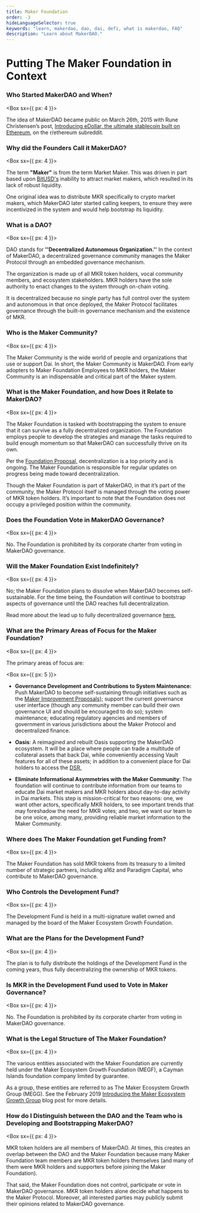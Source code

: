 ```yaml
---
title: Maker Foundation
order: -3
hideLanguageSelector: true
keywords: "learn, makerdao, dao, dai, defi, what is makerdao, FAQ"
description: "Learn about MakerDAO."
---
```


# Putting The Maker Foundation in Context

### Who Started MakerDAO and When?

<Box sx={{ px: 4 }}>


The idea of MakerDAO became public on March 26th, 2015 with Rune Christensen’s post, [Introducing eDollar, the ultimate stablecoin built on Ethereum](reddit.com/r/ethereum/comments/30f98i/introducing_edollar_the_ultimate_stablecoin_built/), on the r/ethereum subreddit.

</Box>


### Why did the Founders Call it MakerDAO?

<Box sx={{ px: 4 }}>


The term **"Maker"** is from the term Market Maker. This was driven in part based upon [BitUSD's](https://web.archive.org/web/20200426202839/https://bitshares.org/technology/price-stable-cryptocurrencies/) inability to attract market makers, which resulted in its lack of robust liquidity.

One original idea was to distribute MKR specifically to crypto market makers, which MakerDAO later started calling keepers, to ensure they were incentivized in the system and would help bootstrap its liquidity.

</Box>


### What is a DAO?

<Box sx={{ px: 4 }}>


DAO stands for **''Decentralized Autonomous Organization.''** In the context of MakerDAO, a decentralized governance community manages the Maker Protocol through an embedded governance mechanism.

The organization is made up of all MKR token holders, vocal community members, and ecosystem stakeholders. MKR holders have the sole authority to enact changes to the system through on-chain voting.

It is decentralized because no single party has full control over the system and autonomous in that once deployed, the Maker Protocol facilitates governance through the built-in governance mechanism and the existence of MKR.

</Box>


### Who is the Maker Community?

<Box sx={{ px: 4 }}>


The Maker Community is the wide world of people and organizations that use or support Dai. In short, the Maker Community is MakerDAO. From early adopters to Maker Foundation Employees to MKR holders, the Maker Community is an indispensable and critical part of the Maker system.

</Box>


### What is the Maker Foundation, and how Does it Relate to MakerDAO?

<Box sx={{ px: 4 }}>


The Maker Foundation is tasked with bootstrapping the system to ensure that it can survive as a fully decentralized organization. The Foundation employs people to develop the strategies and manage the tasks required to build enough momentum so that MakerDAO can successfully thrive on its own.

Per the [Foundation Proposal,](https://blog.makerdao.com/foundation-proposal-v2/) decentralization is a top priority and is ongoing. The Maker Foundation is responsible for regular updates on progress being made toward decentralization.

Though the Maker Foundation is part of MakerDAO, in that it’s part of the community, the Maker Protocol itself is managed through the voting power of MKR token holders. It’s important to note that the Foundation does not occupy a privileged position within the community.

</Box>


### Does the Foundation Vote in MakerDAO Governance?

<Box sx={{ px: 4 }}>


No. The Foundation is prohibited by its corporate charter from voting in MakerDAO governance.

</Box>


### Will the Maker Foundation Exist Indefinitely?

<Box sx={{ px: 4 }}>


No; the Maker Foundation plans to dissolve when MakerDAO becomes self-sustainable. For the time being, the Foundation will continue to bootstrap aspects of governance until the DAO reaches full decentralization.

Read more about the lead up to fully decentralized governance [here.](https://blog.makerdao.com/what-will-maker-governance-look-like-after-complete-decentralization/)

</Box>


### What are the Primary Areas of Focus for the Maker Foundation?

<Box sx={{ px: 4 }}>


The primary areas of focus are:

</Box>


<Box sx={{ px: 5 }}>


- **Governance Development and Contributions to System Maintenance:** Push MakerDAO to become self-sustaining through initiatives such as the [Maker Improvement Proposals](https://forum.makerdao.com/c/MIPs/14)); support the current governance user interface (though any community member can build their own governance UI and should be encouraged to do so); system maintenance; educating regulatory agencies and members of government in various jurisdictions about the Maker Protocol and decentralized finance.

- **Oasis**: A reimagined and rebuilt Oasis supporting the MakerDAO ecosystem. It will be a place where people can trade a multitude of collateral assets that back Dai, while conveniently accessing Vault features for all of these assets; in addition to a convenient place for Dai holders to access the [DSR.](https://community-development.makerdao.com/makerdao-mcd-faqs/faqs/dsr)

- **Eliminate Informational Asymmetries with the Maker Community**: The foundation will continue to contribute information from our teams to educate Dai market makers and MKR holders about day-to-day activity in Dai markets. This step is mission-critical for two reasons: one, we want other actors, specifically MKR holders, to see important trends that may foreshadow the need for MKR votes; and two, we want our team to be one voice, among many, providing reliable market information to the Maker Community.

</Box>


### Where does The Maker Foundation get Funding from?

<Box sx={{ px: 4 }}>


The Maker Foundation has sold MKR tokens from its treasury to a limited number of strategic partners, including a16z and Paradigm Capital, who contribute to MakerDAO governance.

</Box>


### Who Controls the Development Fund?

<Box sx={{ px: 4 }}>


The Development Fund is held in a multi-signature wallet owned and managed by the board of the Maker Ecosystem Growth Foundation.

</Box>


### What are the Plans for the Development Fund?

<Box sx={{ px: 4 }}>


The plan is to fully distribute the holdings of the Development Fund in the coming years, thus fully decentralizing the ownership of MKR tokens.

</Box>


### Is MKR in the Development Fund used to Vote in Maker Governance?

<Box sx={{ px: 4 }}>


No. The Foundation is prohibited by its corporate charter from voting in MakerDAO governance.

</Box>


### What is the Legal Structure of The Maker Foundation?

<Box sx={{ px: 4 }}>


The various entities associated with the Maker Foundation are currently held under the Maker Ecosystem Growth Foundation (MEGF), a Cayman Islands foundation company limited by guarantee.

As a group, these entities are referred to as The Maker Ecosystem Growth Group (MEGG). See the February 2019 [Introducing the Maker Ecosystem Growth Group](https://blog.makerdao.com/introducing-the-maker-ecosystem-growth-group/) blog post for more details.

</Box>


### How do I Distinguish between the DAO and the Team who is Developing and Bootstrapping MakerDAO?

<Box sx={{ px: 4 }}>


MKR token holders are all members of MakerDAO. At times, this creates an overlap between the DAO and the Maker Foundation because many Maker Foundation team members are MKR token holders themselves (and many of them were MKR holders and supporters before joining the Maker Foundation).

That said, the Maker Foundation does not control, participate or vote in MakerDAO governance. MKR token holders alone decide what happens to the Maker Protocol. Moreover, all interested parties may publicly submit their opinions related to MakerDAO governance.

</Box>

